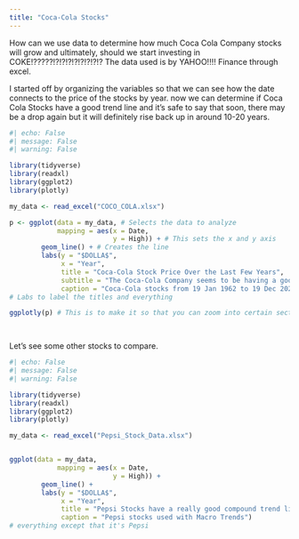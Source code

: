 ```yaml
---
title: "Coca-Cola Stocks"
---
```


How can we use data to determine how much Coca Cola Company stocks will grow and ultimately, should we start investing in COKE!?????!?!?!?!?!?!?!?!?
The data used is by YAHOO!!!! Finance through excel.

I started off by organizing the variables so that we can see how the date connects to the price of the stocks by year. now we can determine if Coca Cola Stocks have a good trend line and it's safe to say that soon, there may be a drop again but it will definitely rise back up in around 10-20 years.              


```r
#| echo: False
#| message: False
#| warning: False

library(tidyverse)
library(readxl)
library(ggplot2)
library(plotly)

my_data <- read_excel("COCO_COLA.xlsx")

p <- ggplot(data = my_data, # Selects the data to analyze
            mapping = aes(x = Date, 
                          y = High)) + # This sets the x and y axis
        geom_line() + # Creates the line
        labs(y = "$DOLLA$", 
             x = "Year",
             title = "Coca-Cola Stock Price Over the Last Few Years",
             subtitle = "The Coca-Cola Company seems to be having a good trend line.",
             caption = "Coca-Cola stocks from 19 Jan 1962 to 19 Dec 2021 used with Yahoo Finance") 
# Labs to label the titles and everything

ggplotly(p) # This is to make it so that you can zoom into certain sections

 

```


Let's see some other stocks to compare.

```r
#| echo: False
#| message: False
#| warning: False

library(tidyverse)
library(readxl)
library(ggplot2)
library(plotly)

my_data <- read_excel("Pepsi_Stock_Data.xlsx")


ggplot(data = my_data, 
            mapping = aes(x = Date, 
                          y = High)) + 
        geom_line() +
        labs(y = "$DOLLA$", 
             x = "Year",
             title = "Pepsi Stocks have a really good compound trend line!",
             caption = "Pepsi stocks used with Macro Trends")
# everything except that it's Pepsi
```


